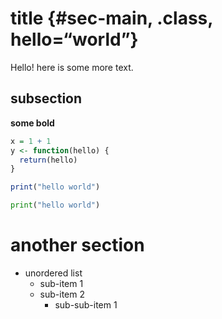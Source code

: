 <!-- comment -->

# title {#sec-main, .class, hello="world"}

Hello! here is some more text.

## subsection {#sec-2}

**some bold**


```r
x = 1 + 1
y <- function(hello) {
  return(hello)
}
```



```R

print("hello world")
```

  ```python
  print("hello world")
  ```



# another section {#sec-final}

* unordered list
    + sub-item 1
    + sub-item 2
        - sub-sub-item 1
